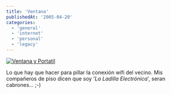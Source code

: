 ```yaml
---
title: 'Ventana'
publishedAt: '2005-04-20'
categories:
  - 'general'
  - 'internet'
  - 'personal'
  - 'legacy'
---
```


[![Ventana y Portatil](http://photos5.flickr.com/10082552_e03c1b37a4_m.jpg)](http://www.flickr.com/photos/ryck/10082552/)

Lo que hay que hacer para pillar la conexión wifi del vecino. Mis compañeros de piso dicen que soy '_La Ladilla Electrónica_', seran cabrones... ;-)
